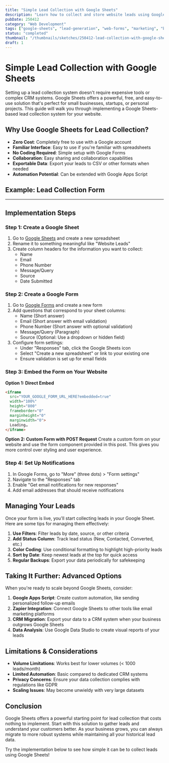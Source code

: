 ```yaml
---
title: "Simple Lead Collection with Google Sheets"
description: "Learn how to collect and store website leads using Google Sheets for free without complex CRM systems."
pubDate: 250412
category: "Web Development"
tags: ["google-sheets", "lead-generation", "web-forms", "marketing", "business-starter-pack"]
status: "completed"
thumbnail: "/thumbnails/sketches/250412-lead-collection-with-google-sheet.svg"
draft: 1 
---
```



# Simple Lead Collection with Google Sheets

Setting up a lead collection system doesn't require expensive tools or complex CRM systems. Google Sheets offers a powerful, free, and easy-to-use solution that's perfect for small businesses, startups, or personal projects. This guide will walk you through implementing a Google Sheets-based lead collection system for your website.

## Why Use Google Sheets for Lead Collection?

- **Zero Cost**: Completely free to use with a Google account
- **Familiar Interface**: Easy to use if you're familiar with spreadsheets
- **No Coding Required**: Simple setup with Google Forms
- **Collaboration**: Easy sharing and collaboration capabilities
- **Exportable Data**: Export your leads to CSV or other formats when needed
- **Automation Potential**: Can be extended with Google Apps Script


## Example: Lead Collection Form

<LeadCollectionForm />

---

## Implementation Steps

### Step 1: Create a Google Sheet

1. Go to [Google Sheets](https://sheets.google.com) and create a new spreadsheet
2. Rename it to something meaningful like "Website Leads"
3. Create column headers for the information you want to collect:
   - Name
   - Email
   - Phone Number
   - Message/Query
   - Source
   - Date Submitted

### Step 2: Create a Google Form

1. Go to [Google Forms](https://forms.google.com) and create a new form
2. Add questions that correspond to your sheet columns:
   - Name (Short answer)
   - Email (Short answer with email validation)
   - Phone Number (Short answer with optional validation)
   - Message/Query (Paragraph)
   - Source (Optional: Use a dropdown or hidden field)
3. Configure form settings:
   - Under "Responses" tab, click the Google Sheets icon
   - Select "Create a new spreadsheet" or link to your existing one
   - Ensure validation is set up for email fields

### Step 3: Embed the Form on Your Website

**Option 1: Direct Embed**
```html
<iframe 
  src="YOUR_GOOGLE_FORM_URL_HERE?embedded=true" 
  width="100%" 
  height="800" 
  frameborder="0" 
  marginheight="0" 
  marginwidth="0">
  Loading…
</iframe>
```

**Option 2: Custom Form with POST Request**
Create a custom form on your website and use the form component provided in this post. This gives you more control over styling and user experience.

### Step 4: Set Up Notifications

1. In Google Forms, go to "More" (three dots) > "Form settings"
2. Navigate to the "Responses" tab
3. Enable "Get email notifications for new responses"
4. Add email addresses that should receive notifications

## Managing Your Leads

Once your form is live, you'll start collecting leads in your Google Sheet. Here are some tips for managing them effectively:

1. **Use Filters**: Filter leads by date, source, or other criteria
2. **Add Status Column**: Track lead status (New, Contacted, Converted, etc.)
3. **Color Coding**: Use conditional formatting to highlight high-priority leads
4. **Sort by Date**: Keep newest leads at the top for quick access
5. **Regular Backups**: Export your data periodically for safekeeping

## Taking It Further: Advanced Options

When you're ready to scale beyond Google Sheets, consider:

1. **Google Apps Script**: Create custom automation, like sending personalized follow-up emails
2. **Zapier Integration**: Connect Google Sheets to other tools like email marketing platforms
3. **CRM Migration**: Export your data to a CRM system when your business outgrows Google Sheets
4. **Data Analysis**: Use Google Data Studio to create visual reports of your leads

## Limitations & Considerations

- **Volume Limitations**: Works best for lower volumes (< 1000 leads/month)
- **Limited Automation**: Basic compared to dedicated CRM systems
- **Privacy Concerns**: Ensure your data collection complies with regulations like GDPR
- **Scaling Issues**: May become unwieldy with very large datasets

## Conclusion

Google Sheets offers a powerful starting point for lead collection that costs nothing to implement. Start with this solution to gather leads and understand your customers better. As your business grows, you can always migrate to more robust systems while maintaining all your historical lead data.

Try the implementation below to see how simple it can be to collect leads using Google Sheets!
